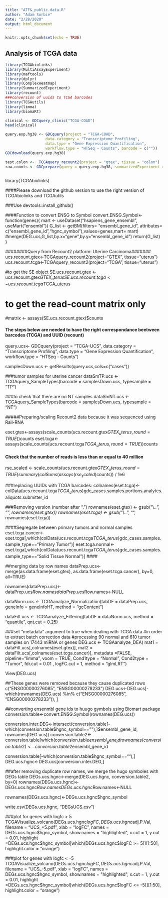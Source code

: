 ```yaml
---
title: "ATF&_public.data.R"
author: "Adam Sorbie"
date: "2/28/2020"
output: html_document
---
```


```r
knitr::opts_chunk$set(echo = TRUE)
```

## Analysis of TCGA data

```r
library(TCGAbiolinks)
library(MultiAssayExperiment)
library(maftools)
library(dplyr)
library(ComplexHeatmap)
library(SummarizedExperiment)
library(recount)
###conversion of uuids to TCGA barcodes
library(TCGAutils)
library(limma)
library(biomaRt)
```


```r

clinical <- GDCquery_clinic("TCGA-COAD")
head(clinical)

query.exp.hg38 <- GDCquery(project = "TCGA-COAD",
                  data.category = "Transcriptome Profiling",
                  data.type = "Gene Expression Quantification",
                  workflow.type = "HTSeq - Counts", barcode = c(""))
GDCdownload(query.exp.hg38)

test.colon <-  TCGAquery_recount2(project = "gtex", tissue = "colon")
raw.counts <- GDCprepare(query = query.exp.hg38, summarizedExperiment = FALSE)

```


```r

```


library(TCGAbiolinks)



####Please download the github version to use the right version of TCGAbiolinks and TCGAutils

###Use devtools::install_github()


####Function to convert ENSG to Symbol
convert.ENSG.Symbol<-function(genes){
  mart <- useDataset("hsapiens_gene_ensembl", useMart("ensembl"))
  G_list <- getBM(filters= "ensembl_gene_id", attributes= c("ensembl_gene_id","hgnc_symbol"),values=genes,mart= mart)
  #merge(DEG.ucs,G_list,by.x="gene",by.y="ensembl_gene_id")
  return(G_list)
}



########Query from Recount2 platform: Uterine Carcinoma#######
ucs.recount.gtex<-TCGAquery_recount2(project="GTEX", tissue="uterus")
ucs.recount.tcga<-TCGAquery_recount2(project="TCGA", tissue="uterus")

#to get the SE object
SE.ucs.recount.gtex <- ucs.recount.gtex$GTEX_uterus
SE.ucs.recount.tcga <- ucs.recount.tcga$TCGA_uterus

# to get the read-count matrix only
#matrix <- assays(SE.ucs.recount.gtex)$counts


#### The steps below are needed to have the right correspondance beetween barcodes (TCGA) and UUID (recount)


query.ucs<- GDCquery(project = "TCGA-UCS",
                     data.category = "Transcriptome Profiling",
                     data.type = "Gene Expression Quantification",
                     workflow.type = "HTSeq - Counts")


samplesDown.ucs <- getResults(query.ucs,cols=c("cases"))


###tumor samples for uterine cancer
dataSmTP.ucs <- TCGAquery_SampleTypes(barcode = samplesDown.ucs,
                                      typesample = "TP")

###to check that there are no NT samples
dataSmNT.ucs <- TCGAquery_SampleTypes(barcode = samplesDown.ucs,
                                      typesample = "NT")


#####Preparing/scaling Recount2 data because it was sequenced using Rail-RNA

eset.gtex<-assays(scale_counts(ucs.recount.gtex$GTEX_uterus, round = TRUE))$counts
eset.tcga<-assays(scale_counts(ucs.recount.tcga$TCGA_uterus, round = TRUE))$counts

#### Check that the number of reads is less than or equal to 40 million
rse_scaled <- scale_counts(ucs.recount.gtex$GTEX_uterus, round = TRUE)
summary(colSums(assays(rse_scaled)$counts)) / 1e6

###replacing UUIDs with TCGA barcodes:
colnames(eset.tcga)<-colData(ucs.recount.tcga$TCGA_uterus)$gdc_cases.samples.portions.analytes.aliquots.submitter_id

###Removing version (number after ".")
rownames(eset.gtex) <- gsub("\\..*", "", rownames(eset.gtex))
rownames(eset.tcga) <- gsub("\\..*", "", rownames(eset.tcga))

####Segregate between primary tumors and normal samples
eset.tcga.cancer<-eset.tcga[,which(colData(ucs.recount.tcga$TCGA_uterus)$gdc_cases.samples.sample_type=="Primary Tumor")]
eset.tcga.normal<-eset.tcga[,which(colData(ucs.recount.tcga$TCGA_uterus)$gdc_cases.samples.sample_type=="Solid Tissue Normal")]
####


##merging data by row names
dataPrep.ucs<-merge(as.data.frame(eset.gtex), as.data.frame(eset.tcga.cancer), by=0, all=TRUE)

rownames(dataPrep.ucs)<-dataPrep.ucs$Row.names
dataPrep.ucs$Row.names<-NULL


dataNorm.ucs <- TCGAanalyze_Normalization(tabDF = dataPrep.ucs,
                                          geneInfo = geneInfoHT,
                                          method = "gcContent")

dataFilt.ucs <- TCGAanalyze_Filtering(tabDF = dataNorm.ucs,
                                      method = "quantile", 
                                      qnt.cut =  0.25)

###set "metadata" argument to true when dealing with TCGA data
#in order to extract batch correction data
#processing 90 normal and 610 tumor samples on 17443 miRNA or genes
DEG.ucs <- TCGAanalyze_DEA( mat1 = dataFilt.ucs[,colnames(eset.gtex)],
                            mat2 = dataFilt.ucs[,colnames(eset.tcga.cancer)],
                            metadata =FALSE,
                            pipeline="limma",
                            voom = TRUE,
                            Cond1type = "Normal",
                            Cond2type = "Tumor",
                            fdr.cut = 0.01 ,
                            logFC.cut = 1,
                            method = "glmLRT")

View(DEG.ucs)

##These genes were removed because they cause duplicated rows
c("ENSG00000276085", "ENSG00000278233")
DEG.ucs<-DEG.ucs[-which(rownames(DEG.ucs) %in% c("ENSG00000276085", "ENSG00000278233")), ]

##converting ensenmbl gene ids to huugo gymbols using Biomart package
conversion.table<-convert.ENSG.Symbol(rownames(DEG.ucs))

conversion.inter.DEG<-intersect(conversion.table[-which(conversion.table$hgnc_symbol==""),]$ensembl_gene_id, rownames(DEG.ucs))
conversion.table2<-conversion.table[which(conversion.table$ensembl_gene_id %in% conversion.inter.DEG),]
rownames(conversion.table2)<-conversion.table2$ensembl_gene_id

conversion.table[-which(conversion.table$hgnc_symbol==""),]
DEG.ucs.hgnc<-DEG.ucs[conversion.inter.DEG,]

##after removing duplicate row names, we merge the hugo symboles with DEGs table
DEGs.ucs.hgnc<-merge(DEG.ucs.hgnc, conversion.table2, by=0)
rownames(DEGs.ucs.hgnc)<-DEGs.ucs.hgnc$Row.names
DEGs.ucs.hgnc$Row.names<-NULL

rownames(DEGs.ucs.hgnc)<-DEGs.ucs.hgnc$hgnc_symbol

write.csv(DEGs.ucs.hgnc, "DEGsUCS.csv")


###plot for genes with logfc > 5
TCGAVisualize_volcano(DEGs.ucs.hgnc$logFC, DEGs.ucs.hgnc$adj.P.Val,
                      filename = "UCS_+5.pdf", xlab = "logFC",
                      names = DEGs.ucs.hgnc$hgnc_symbol, show.names = "highlighted",
                      x.cut = 1, y.cut = 0.01, 
                      highlight =DEGs.ucs.hgnc$hgnc_symbol[which(DEGs.ucs.hgnc$logFC >= 5)][1:50],
                      highlight.color = "orange")

###plot for genes with logfc < -5
TCGAVisualize_volcano(DEGs.ucs.hgnc$logFC, DEGs.ucs.hgnc$adj.P.Val,
                      filename = "UCS_-5.pdf", xlab = "logFC",
                      names = DEGs.ucs.hgnc$hgnc_symbol, show.names = "highlighted",
                      x.cut = 1, y.cut = 0.01, 
                      highlight =DEGs.ucs.hgnc$hgnc_symbol[which(DEGs.ucs.hgnc$logFC <= -5)][1:50],
                      highlight.color = "orange")
